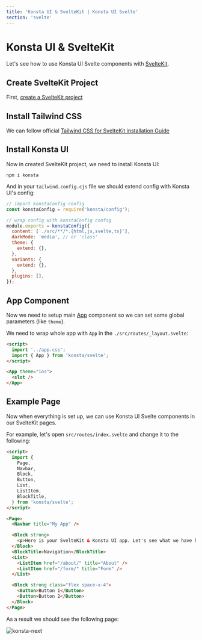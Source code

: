 ```yaml
---
title: 'Konsta UI & SvelteKit | Konsta UI Svelte'
section: 'svelte'
---
```


# Konsta UI & SvelteKit

Let's see how to use Konsta UI Svelte components with [SvelteKit](https://kit.svelte.dev).

## Create SvelteKit Project

First, [create a SvelteKit project](https://kit.svelte.dev/docs/introduction)

## Install Tailwind CSS

We can follow official [Tailwind CSS for SvelteKit installation Guide](https://tailwindcss.com/docs/guides/sveltekit)

## Install Konsta UI

Now in created SvelteKit project, we need to install Konsta UI:

```
npm i konsta
```

And in your `tailwind.config.cjs` file we should extend config with Konsta UI's config:

```js
// import konstaConfig config
const konstaConfig = require('konsta/config');

// wrap config with konstaConfig config
module.exports = konstaConfig({
  content: ['./src/**/*.{html,js,svelte,ts}'],
  darkMode: 'media', // or 'class'
  theme: {
    extend: {},
  },
  variants: {
    extend: {},
  },
  plugins: [],
});
```

## App Component

Now we need to setup main [App](/svelte/app) component so we can set some global parameters (like `theme`).

We need to wrap whole app with `App` in the `./src/routes/_layout.svelte`:

```html
<script>
  import '../app.css';
  import { App } from 'konsta/svelte';
</script>

<App theme="ios">
  <slot />
</App>
```

## Example Page

Now when everything is set up, we can use Konsta UI Svelte components in our SvelteKit pages.

For example, let's open `src/routes/index.svelte` and change it to the following:

<!-- prettier-ignore -->
```html
<script>
  import {
    Page,
    Navbar,
    Block,
    Button,
    List,
    ListItem,
    BlockTitle,
  } from 'konsta/svelte';
</script>

<Page>
  <Navbar title="My App" />

  <Block strong>
    <p>Here is your SvelteKit & Konsta UI app. Let's see what we have here.</p>
  </Block>
  <BlockTitle>Navigation</BlockTitle>
  <List>
    <ListItem href="/about/" title="About" />
    <ListItem href="/form/" title="Form" />
  </List>

  <Block strong class="flex space-x-4">
    <Button>Button 1</Button>
    <Button>Button 2</Button>
  </Block>
</Page>
```

As a result we should see the following page:

<img
  class="w-full max-w-[375px] rounded-lg border border-black border-opacity-10"
  src="/images/docs/k-sveltekit.png"
  alt="konsta-next"
/>
